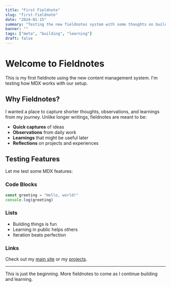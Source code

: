 ```yaml
---
title: "First Fieldnote"
slug: "first-fieldnote"
date: "2024-01-15"
summary: "Testing the new fieldnotes system with some thoughts on building and learning."
banner: ""
tags: ["meta", "building", "learning"]
draft: false
---
```


# Welcome to Fieldnotes

This is my first fieldnote using the new content management system. I'm testing how MDX works with our setup.

## Why Fieldnotes?

I wanted a place to capture shorter thoughts, observations, and learnings from my journey. Unlike longer writings, fieldnotes are meant to be:

- **Quick captures** of ideas
- **Observations** from daily work
- **Learnings** that might be useful later
- **Reflections** on projects and experiences

## Testing Features

Let me test some MDX features:

### Code Blocks

```javascript
const greeting = "Hello, world!"
console.log(greeting)
```

### Lists

- Building things is fun
- Learning in public helps others
- Iteration beats perfection

### Links

Check out my [main site](/) or my [projects](/projects).

---

This is just the beginning. More fieldnotes to come as I continue building and learning. 